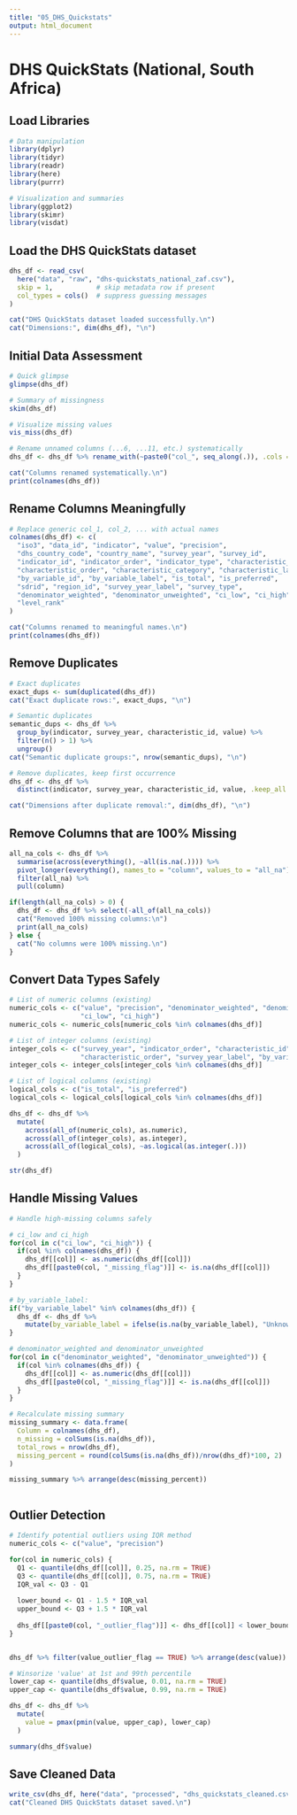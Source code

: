 ```yaml
---
title: "05_DHS_Quickstats"
output: html_document
---
```


# DHS QuickStats (National, South Africa)

## Load Libraries

```r
# Data manipulation
library(dplyr)
library(tidyr)
library(readr)
library(here)
library(purrr)

# Visualization and summaries
library(ggplot2)
library(skimr)
library(visdat)
```

## Load the DHS QuickStats dataset

```r
dhs_df <- read_csv(
  here("data", "raw", "dhs-quickstats_national_zaf.csv"),
  skip = 1,           # skip metadata row if present
  col_types = cols()  # suppress guessing messages
)

cat("DHS QuickStats dataset loaded successfully.\n")
cat("Dimensions:", dim(dhs_df), "\n")
```

## Initial Data Assessment

```r
# Quick glimpse
glimpse(dhs_df)

# Summary of missingness
skim(dhs_df)

# Visualize missing values
vis_miss(dhs_df)

# Rename unnamed columns (...6, ...11, etc.) systematically
dhs_df <- dhs_df %>% rename_with(~paste0("col_", seq_along(.)), .cols = everything())

cat("Columns renamed systematically.\n")
print(colnames(dhs_df))
```

## Rename Columns Meaningfully

```r

# Replace generic col_1, col_2, ... with actual names
colnames(dhs_df) <- c(
  "iso3", "data_id", "indicator", "value", "precision",
  "dhs_country_code", "country_name", "survey_year", "survey_id",
  "indicator_id", "indicator_order", "indicator_type", "characteristic_id",
  "characteristic_order", "characteristic_category", "characteristic_label",
  "by_variable_id", "by_variable_label", "is_total", "is_preferred",
  "sdrid", "region_id", "survey_year_label", "survey_type",
  "denominator_weighted", "denominator_unweighted", "ci_low", "ci_high",
  "level_rank"
)

cat("Columns renamed to meaningful names.\n")
print(colnames(dhs_df))

```

## Remove Duplicates

```r
# Exact duplicates
exact_dups <- sum(duplicated(dhs_df))
cat("Exact duplicate rows:", exact_dups, "\n")

# Semantic duplicates
semantic_dups <- dhs_df %>%
  group_by(indicator, survey_year, characteristic_id, value) %>%
  filter(n() > 1) %>%
  ungroup()
cat("Semantic duplicate groups:", nrow(semantic_dups), "\n")

# Remove duplicates, keep first occurrence
dhs_df <- dhs_df %>%
  distinct(indicator, survey_year, characteristic_id, value, .keep_all = TRUE)

cat("Dimensions after duplicate removal:", dim(dhs_df), "\n")

```

## Remove Columns that are 100% Missing

```r
all_na_cols <- dhs_df %>%
  summarise(across(everything(), ~all(is.na(.)))) %>%
  pivot_longer(everything(), names_to = "column", values_to = "all_na") %>%
  filter(all_na) %>%
  pull(column)

if(length(all_na_cols) > 0) {
  dhs_df <- dhs_df %>% select(-all_of(all_na_cols))
  cat("Removed 100% missing columns:\n")
  print(all_na_cols)
} else {
  cat("No columns were 100% missing.\n")
}

```

## Convert Data Types Safely

```r
# List of numeric columns (existing)
numeric_cols <- c("value", "precision", "denominator_weighted", "denominator_unweighted",
                  "ci_low", "ci_high")
numeric_cols <- numeric_cols[numeric_cols %in% colnames(dhs_df)]

# List of integer columns (existing)
integer_cols <- c("survey_year", "indicator_order", "characteristic_id",
                  "characteristic_order", "survey_year_label", "by_variable_id")
integer_cols <- integer_cols[integer_cols %in% colnames(dhs_df)]

# List of logical columns (existing)
logical_cols <- c("is_total", "is_preferred")
logical_cols <- logical_cols[logical_cols %in% colnames(dhs_df)]

dhs_df <- dhs_df %>%
  mutate(
    across(all_of(numeric_cols), as.numeric),
    across(all_of(integer_cols), as.integer),
    across(all_of(logical_cols), ~as.logical(as.integer(.)))
  )

str(dhs_df)

```

## Handle Missing Values

```r
# Handle high-missing columns safely

# ci_low and ci_high
for(col in c("ci_low", "ci_high")) {
  if(col %in% colnames(dhs_df)) {
    dhs_df[[col]] <- as.numeric(dhs_df[[col]])
    dhs_df[[paste0(col, "_missing_flag")]] <- is.na(dhs_df[[col]])
  }
}

# by_variable_label:
if("by_variable_label" %in% colnames(dhs_df)) {
  dhs_df <- dhs_df %>%
    mutate(by_variable_label = ifelse(is.na(by_variable_label), "Unknown", by_variable_label))
}

# denominator_weighted and denominator_unweighted
for(col in c("denominator_weighted", "denominator_unweighted")) {
  if(col %in% colnames(dhs_df)) {
    dhs_df[[col]] <- as.numeric(dhs_df[[col]])
    dhs_df[[paste0(col, "_missing_flag")]] <- is.na(dhs_df[[col]])
  }
}

# Recalculate missing summary
missing_summary <- data.frame(
  Column = colnames(dhs_df),
  n_missing = colSums(is.na(dhs_df)),
  total_rows = nrow(dhs_df),
  missing_percent = round(colSums(is.na(dhs_df))/nrow(dhs_df)*100, 2)
)

missing_summary %>% arrange(desc(missing_percent))



```

## Outlier Detection

```r

# Identify potential outliers using IQR method
numeric_cols <- c("value", "precision")

for(col in numeric_cols) {
  Q1 <- quantile(dhs_df[[col]], 0.25, na.rm = TRUE)
  Q3 <- quantile(dhs_df[[col]], 0.75, na.rm = TRUE)
  IQR_val <- Q3 - Q1
  
  lower_bound <- Q1 - 1.5 * IQR_val
  upper_bound <- Q3 + 1.5 * IQR_val
  
  dhs_df[[paste0(col, "_outlier_flag")]] <- dhs_df[[col]] < lower_bound | dhs_df[[col]] > upper_bound
}


dhs_df %>% filter(value_outlier_flag == TRUE) %>% arrange(desc(value))

# Winsorize 'value' at 1st and 99th percentile
lower_cap <- quantile(dhs_df$value, 0.01, na.rm = TRUE)
upper_cap <- quantile(dhs_df$value, 0.99, na.rm = TRUE)

dhs_df <- dhs_df %>%
  mutate(
    value = pmax(pmin(value, upper_cap), lower_cap)
  )

summary(dhs_df$value)

```

## Save Cleaned Data

```r
write_csv(dhs_df, here("data", "processed", "dhs_quickstats_cleaned.csv"))
cat("Cleaned DHS QuickStats dataset saved.\n")

```
